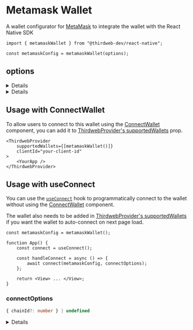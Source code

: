 
<WalletsBreadcrumb name="MetaMask" slug="metamask" />

# Metamask Wallet

A wallet configurator for [MetaMask](/references/wallets/v2/MetaMaskWallet) to integrate the wallet with the React Native SDK

```tsx
import { metamaskWallet } from "@thirdweb-dev/react-native";

const metamaskConfig = metamaskWallet(options);
```

<CustomizeWalletConfigurator
	config="metamaskConfig"
	configurator="metamaskWallet"
	connectUI="MetamaskConnectUI"
	selectUI="MetamaskSelectUI"
/>

## options

<Details summary="projectId" tags={['Recommended']}>

This `projectId` can be obtained at [cloud.walletconnect.com](https://cloud.walletconnect.com/). It is highly recommended to use your own project id and only use the default one for testing purposes.

```ts
metamaskWallet({
	projectId: "your-wallet-connect-project-id",
});
```

</Details>

<Details summary="recommended" tags={['Optional']} >

Show this wallet as "recommended" in the [ConnectWallet Modal](/react-native/v4/connecting-wallets#connect-wallet).

```ts
metamaskWallet({
	recommended: true,
});
```

</Details>

## Usage with ConnectWallet

To allow users to connect to this wallet using the [ConnectWallet](/react-native/v4/connecting-wallets#connect-wallet) component, you can add it to [ThirdwebProvider's supportedWallets](/react-native/v4/connecting-wallets#supported-wallets) prop.

```tsx
<ThirdwebProvider
	supportedWallets={[metamaskWallet()]}
	clientId="your-client-id"
>
	<YourApp />
</ThirdwebProvider>
```

## Usage with useConnect

You can use the [`useConnect`](/references/react-native/v4/useConnect) hook to programmatically connect to the wallet without using the [ConnectWallet](/react-native/v4/connecting-wallets#connect-wallet) component.

The wallet also needs to be added in [ThirdwebProvider's supportedWallets](/react-native/v4/connecting-wallets#supported-wallets) if you want the wallet to auto-connect on next page load.

```tsx
const metamaskConfig = metamaskWallet();

function App() {
	const connect = useConnect();

	const handleConnect = async () => {
		await connect(metamaskConfig, connectOptions);
	};

	return <View> ... </View>;
}
```

### connectOptions

```ts
{ chainId?: number } | undefined
```

<Details summary="chainId" flags={['Optional']}>

If `chainId` is provided, wallet will be connected and immediately switch to network with given `chainId`.

`Chain` object corresponding to this chainId from [@thirdweb-dev/chains](https://www.npmjs.com/package/@thirdweb-dev/chains) package must be specified in ThirdwebProvider's supportedChains prop as shown below

```tsx
import { Polygon } from "@thirdweb-dev/chains";
import { ThirdwebProvider } from "@thirdweb-dev/react-native";

export function YourApp() {
	return (
		<ThirdwebProvider supportedChains={[Polygon]} clientId="your-client-id">
			<App />
		</ThirdwebProvider>
	);
}
```

</Details>
